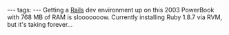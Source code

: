 ---
tags:
---
Getting a [[Rails]] dev environment up on this 2003 PowerBook with 768 MB of RAM is slooooooow. Currently installing Ruby 1.8.7 via RVM, but it's taking forever...
